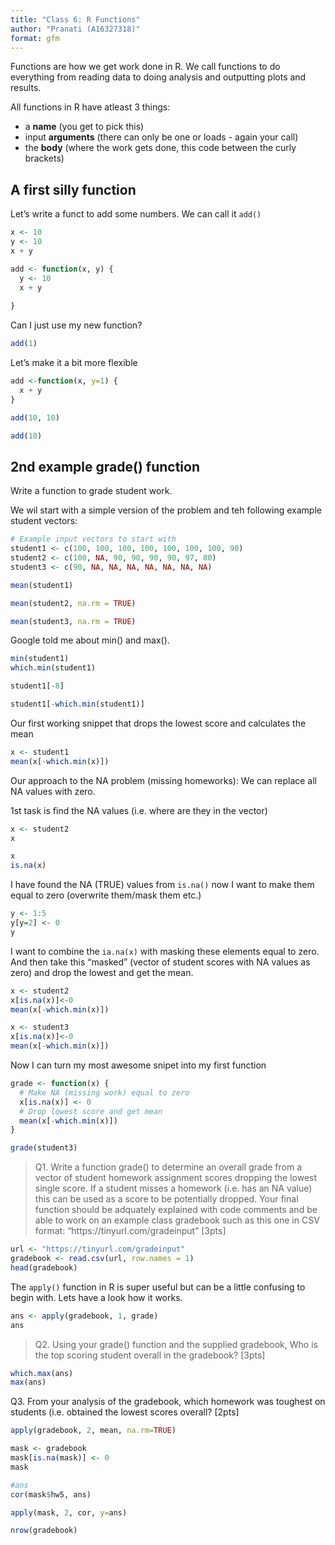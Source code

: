 ```yaml
---
title: "Class 6: R Functions"
author: "Pranati (A16327318)"
format: gfm
---
```


Functions are how we get work done in R. We call functions to do everything from reading data to doing analysis and outputting plots and results.

All functions in R have atleast 3 things:

- a **name** (you get to pick this)
- input **arguments** (there can only be one or loads - again your call)
- the **body** (where the work gets done, this code between the curly brackets)

## A first silly function

Let's write a funct to add some numbers. We can call it `add()`

```r
x <- 10
y <- 10
x + y
```
```r
add <- function(x, y) {
  y <- 10
  x + y
  
}
```

Can I just use my new function?

```r
add(1)
```

Let's make it a bit more flexible

```r
add <-function(x, y=1) {
  x + y
}

add(10, 10)
```

```r
add(10)
```


## 2nd example grade() function

Write a function to grade student work.

We wil start with a simple version of the problem and teh following example student vectors:

```r
# Example input vectors to start with
student1 <- c(100, 100, 100, 100, 100, 100, 100, 90)
student2 <- c(100, NA, 90, 90, 90, 90, 97, 80)
student3 <- c(90, NA, NA, NA, NA, NA, NA, NA)
```


```r
mean(student1)
```
```r
mean(student2, na.rm = TRUE)
```

```r
mean(student3, na.rm = TRUE)
```

Google told me about min() and max().

```r
min(student1)
which.min(student1)
```

```r
student1[-8]
```

```r
student1[-which.min(student1)]
```

Our first working snippet that drops the lowest score and calculates the mean

```r
x <- student1
mean(x[-which.min(x)])
```

Our approach to the NA problem (missing homeworks): We can replace all NA values with zero.

1st task is find the NA values (i.e. where are they in the vector)

```r
x <- student2
x
```


```r
x
is.na(x)
```

I have found the NA (TRUE) values from `is.na()` now I want to make them equal to zero (overwrite them/mask them etc.)

```r
y <- 1:5
y[y=2] <- 0
y
```

I want to combine the `ia.na(x)` with masking these elements equal to zero. And then take this "masked" (vector of student scores with NA values as zero) and drop the lowest and get the mean.

```r
x <- student2
x[is.na(x)]<-0
mean(x[-which.min(x)])
```

```r
x <- student3
x[is.na(x)]<-0
mean(x[-which.min(x)])
```

Now I can turn my most awesome snipet into my first function

```r
grade <- function(x) {
  # Make NA (missing work) equal to zero
  x[is.na(x)] <- 0
  # Drop lowest score and get mean
  mean(x[-which.min(x)])
}
```

```r
grade(student3)
```

> Q1. Write a function grade() to determine an overall grade from a vector of student homework
assignment scores dropping the lowest single score. If a student misses a homework (i.e. has an
NA value) this can be used as a score to be potentially dropped. Your final function should be
adquately explained with code comments and be able to work on an example class gradebook
such as this one in CSV format: “https://tinyurl.com/gradeinput” [3pts]


```r
url <- "https://tinyurl.com/gradeinput"
gradebook <- read.csv(url, row.names = 1)
head(gradebook)
```

The `apply()` function in R is super useful but can be a little confusing to begin with. Lets have a look how it works.

```r
ans <- apply(gradebook, 1, grade)
ans
```
> Q2. Using your grade() function and the supplied gradebook, Who is the top scoring student
overall in the gradebook? [3pts]

```r
which.max(ans)
max(ans)
```

Q3. From your analysis of the gradebook, which homework was toughest on students (i.e. obtained
the lowest scores overall? [2pts]

```r
apply(gradebook, 2, mean, na.rm=TRUE)
```

```r
mask <- gradebook
mask[is.na(mask)] <- 0
mask
```

```r
#ans
cor(mask$hw5, ans)
```

```r
apply(mask, 2, cor, y=ans)
```

```r
nrow(gradebook)
```



